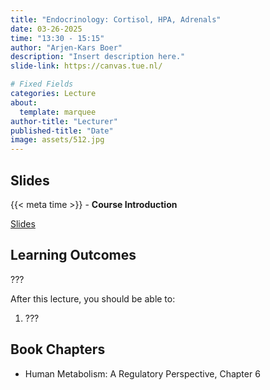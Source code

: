 ```yaml
---
title: "Endocrinology: Cortisol, HPA, Adrenals"
date: 03-26-2025
time: "13:30 - 15:15"
author: "Arjen-Kars Boer"
description: "Insert description here."
slide-link: https://canvas.tue.nl/

# Fixed Fields
categories: Lecture
about:
  template: marquee
author-title: "Lecturer"
published-title: "Date"
image: assets/512.jpg
---
```


## Slides
::: slide-deck
{{< meta time >}} - **Course Introduction**

::: slides
[Slides]({{< meta slide-link >}})
:::
:::

## Learning Outcomes

::: {.callout-important title="Principal Learning Outcome ?"}
???
:::

After this lecture, you should be able to:

1. ???

## Book Chapters

- Human Metabolism: A Regulatory Perspective, Chapter 6
